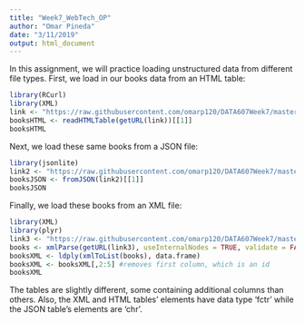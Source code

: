 ```yaml
---
title: "Week7_WebTech_OP"
author: "Omar Pineda"
date: "3/11/2019"
output: html_document
---
```


In this assignment, we will practice loading unstructured data from different file types. First, we load in our books data from an HTML table:

```r
library(RCurl)
library(XML)
link <- "https://raw.githubusercontent.com/omarp120/DATA607Week7/master/books.html"
booksHTML <- readHTMLTable(getURL(link))[[1]]
booksHTML
```

Next, we load these same books from a JSON file:

```r
library(jsonlite)
link2 <- "https://raw.githubusercontent.com/omarp120/DATA607Week7/master/books.json"
booksJSON <- fromJSON(link2)[[1]]
booksJSON
```

Finally, we load these books from an XML file:

```r
library(XML)
library(plyr)
link3 <- "https://raw.githubusercontent.com/omarp120/DATA607Week7/master/books.xml"
books <- xmlParse(getURL(link3), useInternalNodes = TRUE, validate = FALSE)
booksXML <- ldply(xmlToList(books), data.frame)
booksXML <- booksXML[,2:5] #removes first column, which is an id
booksXML
```

The tables are slightly different, some containing additional columns than others. Also, the XML and HTML tables' elements have data type 'fctr' while the JSON table's elements are 'chr'.